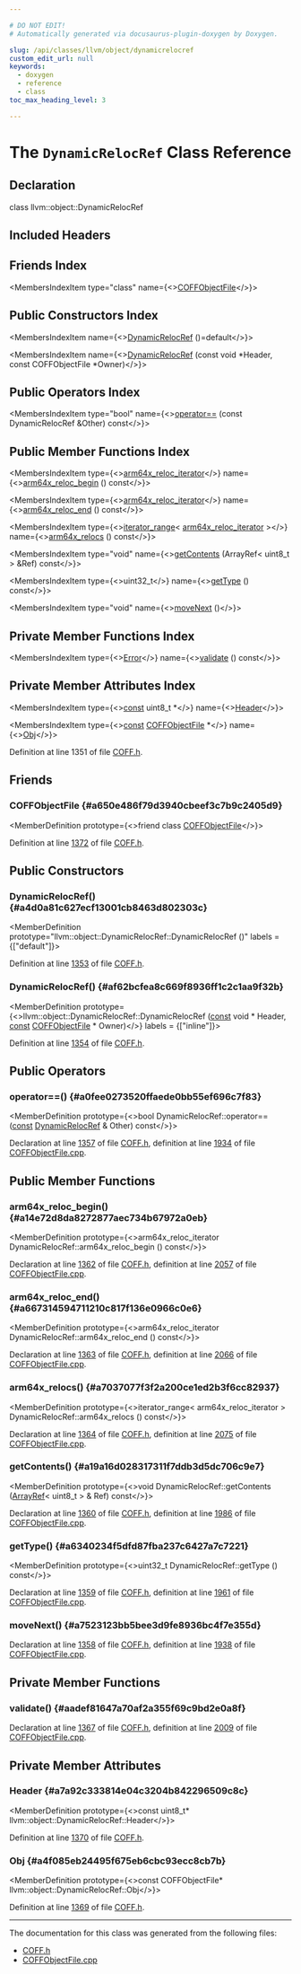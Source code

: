 ```yaml
---

# DO NOT EDIT!
# Automatically generated via docusaurus-plugin-doxygen by Doxygen.

slug: /api/classes/llvm/object/dynamicrelocref
custom_edit_url: null
keywords:
  - doxygen
  - reference
  - class
toc_max_heading_level: 3

---
```





# The `DynamicRelocRef` Class Reference

<DoxygenPage pluginConfig={pluginConfig}>



## Declaration

<CodeBlock>class llvm::object::DynamicRelocRef</CodeBlock>

## Included Headers

<IncludesList>
<IncludesListItem
  filePath="llvm/Object/COFF.h"
  permalink="/docs/api/files/include/include/llvm/include/llvm/object/coff-h"
  isLocal="true" />
</IncludesList>

## Friends Index

<MembersIndex>

<MembersIndexItem
  type="class"
  name={<><a href="#a650e486f79d3940cbeef3c7b9c2405d9">COFFObjectFile</a></>}>
</MembersIndexItem>

</MembersIndex>

## Public Constructors Index

<MembersIndex>

<MembersIndexItem
  name={<><a href="#a4d0a81c627ecf13001cb8463d802303c">DynamicRelocRef</a> ()=default</>}>
</MembersIndexItem>

<MembersIndexItem
  name={<><a href="#af62bcfea8c669f8936ff1c2c1aa9f32b">DynamicRelocRef</a> (const void &#42;Header, const COFFObjectFile &#42;Owner)</>}>
</MembersIndexItem>

</MembersIndex>

## Public Operators Index

<MembersIndex>

<MembersIndexItem
  type="bool"
  name={<><a href="#a0fee0273520ffaede0bb55ef696c7f83">operator==</a> (const DynamicRelocRef &amp;Other) const</>}>
</MembersIndexItem>

</MembersIndex>

## Public Member Functions Index

<MembersIndex>

<MembersIndexItem
  type={<><a href="/docs/api/namespaces/llvm/object/#ad89863cbbbe43129f7fb98b4d77e1d7b">arm64x&#95;reloc&#95;iterator</a></>}
  name={<><a href="#a14e72d8da8272877aec734b67972a0eb">arm64x&#95;reloc&#95;begin</a> () const</>}>
</MembersIndexItem>

<MembersIndexItem
  type={<><a href="/docs/api/namespaces/llvm/object/#ad89863cbbbe43129f7fb98b4d77e1d7b">arm64x&#95;reloc&#95;iterator</a></>}
  name={<><a href="#a667314594711210c817f136e0966c0e6">arm64x&#95;reloc&#95;end</a> () const</>}>
</MembersIndexItem>

<MembersIndexItem
  type={<><a href="/docs/api/classes/llvm/iterator-range">iterator&#95;range</a>&lt; <a href="/docs/api/namespaces/llvm/object/#ad89863cbbbe43129f7fb98b4d77e1d7b">arm64x&#95;reloc&#95;iterator</a> &gt;</>}
  name={<><a href="#a7037077f3f2a200ce1ed2b3f6cc82937">arm64x&#95;relocs</a> () const</>}>
</MembersIndexItem>

<MembersIndexItem
  type="void"
  name={<><a href="#a19a16d028317311f7ddb3d5dc706c9e7">getContents</a> (ArrayRef&lt; uint8&#95;t &gt; &amp;Ref) const</>}>
</MembersIndexItem>

<MembersIndexItem
  type={<>uint32&#95;t</>}
  name={<><a href="#a6340234f5dfd87fba237c6427a7c7221">getType</a> () const</>}>
</MembersIndexItem>

<MembersIndexItem
  type="void"
  name={<><a href="#a7523123bb5bee3d9fe8936bc4f7e355d">moveNext</a> ()</>}>
</MembersIndexItem>

</MembersIndex>

## Private Member Functions Index

<MembersIndex>

<MembersIndexItem
  type={<><a href="/docs/api/classes/llvm/error">Error</a></>}
  name={<><a href="#aadef81647a70af2a355f69c9bd2e0a8f">validate</a> () const</>}>
</MembersIndexItem>

</MembersIndex>

## Private Member Attributes Index

<MembersIndex>

<MembersIndexItem
  type={<><a href="/docs/api/files/lib/lib/target/lib/target/aarch64/aarch64promoteconstant-cpp/#a90f8350fecae261c25be85d38b451bff">const</a> uint8&#95;t &#42;</>}
  name={<><a href="#a7a92c333814e04c3204b842296509c8c">Header</a></>}>
</MembersIndexItem>

<MembersIndexItem
  type={<><a href="/docs/api/files/lib/lib/target/lib/target/aarch64/aarch64promoteconstant-cpp/#a90f8350fecae261c25be85d38b451bff">const</a> <a href="/docs/api/classes/llvm/object/coffobjectfile">COFFObjectFile</a> &#42;</>}
  name={<><a href="#a4f085eb24495f675eb6cbc93ecc8cb7b">Obj</a></>}>
</MembersIndexItem>

</MembersIndex>


Definition at line 1351 of file <a href="/docs/api/files/include/include/llvm/include/llvm/object/coff-h">COFF.h</a>.

<SectionDefinition>

## Friends

### COFFObjectFile {#a650e486f79d3940cbeef3c7b9c2405d9}

<MemberDefinition
  prototype={<>friend class <a href="/docs/api/classes/llvm/object/coffobjectfile">COFFObjectFile</a></>}>

Definition at line <a href="/docs/api/files/include/include/llvm/include/llvm/object/coff-h/#l01372">1372</a> of file <a href="/docs/api/files/include/include/llvm/include/llvm/object/coff-h">COFF.h</a>.
</MemberDefinition>

</SectionDefinition>

<SectionDefinition>

## Public Constructors

### DynamicRelocRef() {#a4d0a81c627ecf13001cb8463d802303c}

<MemberDefinition
  prototype="llvm::object::DynamicRelocRef::DynamicRelocRef ()"
  labels = {["default"]}>

Definition at line <a href="/docs/api/files/include/include/llvm/include/llvm/object/coff-h/#l01353">1353</a> of file <a href="/docs/api/files/include/include/llvm/include/llvm/object/coff-h">COFF.h</a>.
</MemberDefinition>

### DynamicRelocRef() {#af62bcfea8c669f8936ff1c2c1aa9f32b}

<MemberDefinition
  prototype={<>llvm::object::DynamicRelocRef::DynamicRelocRef (<a href="/docs/api/files/lib/lib/target/lib/target/aarch64/aarch64promoteconstant-cpp/#a90f8350fecae261c25be85d38b451bff">const</a> void &#42; Header, <a href="/docs/api/files/lib/lib/target/lib/target/aarch64/aarch64promoteconstant-cpp/#a90f8350fecae261c25be85d38b451bff">const</a> <a href="/docs/api/classes/llvm/object/coffobjectfile">COFFObjectFile</a> &#42; Owner)</>}
  labels = {["inline"]}>

Definition at line <a href="/docs/api/files/include/include/llvm/include/llvm/object/coff-h/#l01354">1354</a> of file <a href="/docs/api/files/include/include/llvm/include/llvm/object/coff-h">COFF.h</a>.
</MemberDefinition>

</SectionDefinition>

<SectionDefinition>

## Public Operators

### operator==() {#a0fee0273520ffaede0bb55ef696c7f83}

<MemberDefinition
  prototype={<>bool DynamicRelocRef::operator== (<a href="/docs/api/files/lib/lib/target/lib/target/aarch64/aarch64promoteconstant-cpp/#a90f8350fecae261c25be85d38b451bff">const</a> <a href="/docs/api/classes/llvm/object/dynamicrelocref">DynamicRelocRef</a> &amp; Other) const</>}>

Declaration at line <a href="/docs/api/files/include/include/llvm/include/llvm/object/coff-h/#l01357">1357</a> of file <a href="/docs/api/files/include/include/llvm/include/llvm/object/coff-h">COFF.h</a>, definition at line <a href="/docs/api/files/lib/lib/object/coffobjectfile-cpp/#l01934">1934</a> of file <a href="/docs/api/files/lib/lib/object/coffobjectfile-cpp">COFFObjectFile.cpp</a>.
</MemberDefinition>

</SectionDefinition>

<SectionDefinition>

## Public Member Functions

### arm64x&#95;reloc&#95;begin() {#a14e72d8da8272877aec734b67972a0eb}

<MemberDefinition
  prototype={<>arm64x&#95;reloc&#95;iterator DynamicRelocRef::arm64x&#95;reloc&#95;begin () const</>}>

Declaration at line <a href="/docs/api/files/include/include/llvm/include/llvm/object/coff-h/#l01362">1362</a> of file <a href="/docs/api/files/include/include/llvm/include/llvm/object/coff-h">COFF.h</a>, definition at line <a href="/docs/api/files/lib/lib/object/coffobjectfile-cpp/#l02057">2057</a> of file <a href="/docs/api/files/lib/lib/object/coffobjectfile-cpp">COFFObjectFile.cpp</a>.
</MemberDefinition>

### arm64x&#95;reloc&#95;end() {#a667314594711210c817f136e0966c0e6}

<MemberDefinition
  prototype={<>arm64x&#95;reloc&#95;iterator DynamicRelocRef::arm64x&#95;reloc&#95;end () const</>}>

Declaration at line <a href="/docs/api/files/include/include/llvm/include/llvm/object/coff-h/#l01363">1363</a> of file <a href="/docs/api/files/include/include/llvm/include/llvm/object/coff-h">COFF.h</a>, definition at line <a href="/docs/api/files/lib/lib/object/coffobjectfile-cpp/#l02066">2066</a> of file <a href="/docs/api/files/lib/lib/object/coffobjectfile-cpp">COFFObjectFile.cpp</a>.
</MemberDefinition>

### arm64x&#95;relocs() {#a7037077f3f2a200ce1ed2b3f6cc82937}

<MemberDefinition
  prototype={<>iterator&#95;range&lt; arm64x&#95;reloc&#95;iterator &gt; DynamicRelocRef::arm64x&#95;relocs () const</>}>

Declaration at line <a href="/docs/api/files/include/include/llvm/include/llvm/object/coff-h/#l01364">1364</a> of file <a href="/docs/api/files/include/include/llvm/include/llvm/object/coff-h">COFF.h</a>, definition at line <a href="/docs/api/files/lib/lib/object/coffobjectfile-cpp/#l02075">2075</a> of file <a href="/docs/api/files/lib/lib/object/coffobjectfile-cpp">COFFObjectFile.cpp</a>.
</MemberDefinition>

### getContents() {#a19a16d028317311f7ddb3d5dc706c9e7}

<MemberDefinition
  prototype={<>void DynamicRelocRef::getContents (<a href="/docs/api/classes/llvm/arrayref">ArrayRef</a>&lt; uint8&#95;t &gt; &amp; Ref) const</>}>

Declaration at line <a href="/docs/api/files/include/include/llvm/include/llvm/object/coff-h/#l01360">1360</a> of file <a href="/docs/api/files/include/include/llvm/include/llvm/object/coff-h">COFF.h</a>, definition at line <a href="/docs/api/files/lib/lib/object/coffobjectfile-cpp/#l01986">1986</a> of file <a href="/docs/api/files/lib/lib/object/coffobjectfile-cpp">COFFObjectFile.cpp</a>.
</MemberDefinition>

### getType() {#a6340234f5dfd87fba237c6427a7c7221}

<MemberDefinition
  prototype={<>uint32&#95;t DynamicRelocRef::getType () const</>}>

Declaration at line <a href="/docs/api/files/include/include/llvm/include/llvm/object/coff-h/#l01359">1359</a> of file <a href="/docs/api/files/include/include/llvm/include/llvm/object/coff-h">COFF.h</a>, definition at line <a href="/docs/api/files/lib/lib/object/coffobjectfile-cpp/#l01961">1961</a> of file <a href="/docs/api/files/lib/lib/object/coffobjectfile-cpp">COFFObjectFile.cpp</a>.
</MemberDefinition>

### moveNext() {#a7523123bb5bee3d9fe8936bc4f7e355d}

<MemberDefinition
  prototype="void DynamicRelocRef::moveNext ()">

Declaration at line <a href="/docs/api/files/include/include/llvm/include/llvm/object/coff-h/#l01358">1358</a> of file <a href="/docs/api/files/include/include/llvm/include/llvm/object/coff-h">COFF.h</a>, definition at line <a href="/docs/api/files/lib/lib/object/coffobjectfile-cpp/#l01938">1938</a> of file <a href="/docs/api/files/lib/lib/object/coffobjectfile-cpp">COFFObjectFile.cpp</a>.
</MemberDefinition>

</SectionDefinition>

<SectionDefinition>

## Private Member Functions

### validate() {#aadef81647a70af2a355f69c9bd2e0a8f}

<MemberDefinition
  prototype="Error DynamicRelocRef::validate () const">

Declaration at line <a href="/docs/api/files/include/include/llvm/include/llvm/object/coff-h/#l01367">1367</a> of file <a href="/docs/api/files/include/include/llvm/include/llvm/object/coff-h">COFF.h</a>, definition at line <a href="/docs/api/files/lib/lib/object/coffobjectfile-cpp/#l02009">2009</a> of file <a href="/docs/api/files/lib/lib/object/coffobjectfile-cpp">COFFObjectFile.cpp</a>.
</MemberDefinition>

</SectionDefinition>

<SectionDefinition>

## Private Member Attributes

### Header {#a7a92c333814e04c3204b842296509c8c}

<MemberDefinition
  prototype={<>const uint8&#95;t&#42; llvm::object::DynamicRelocRef::Header</>}>

Definition at line <a href="/docs/api/files/include/include/llvm/include/llvm/object/coff-h/#l01370">1370</a> of file <a href="/docs/api/files/include/include/llvm/include/llvm/object/coff-h">COFF.h</a>.
</MemberDefinition>

### Obj {#a4f085eb24495f675eb6cbc93ecc8cb7b}

<MemberDefinition
  prototype={<>const COFFObjectFile&#42; llvm::object::DynamicRelocRef::Obj</>}>

Definition at line <a href="/docs/api/files/include/include/llvm/include/llvm/object/coff-h/#l01369">1369</a> of file <a href="/docs/api/files/include/include/llvm/include/llvm/object/coff-h">COFF.h</a>.
</MemberDefinition>

</SectionDefinition>

<hr/>

The documentation for this class was generated from the following files:

<ul>
<li><a href="/docs/api/files/include/include/llvm/include/llvm/object/coff-h">COFF.h</a></li>
<li><a href="/docs/api/files/lib/lib/object/coffobjectfile-cpp">COFFObjectFile.cpp</a></li>
</ul>

</DoxygenPage>

